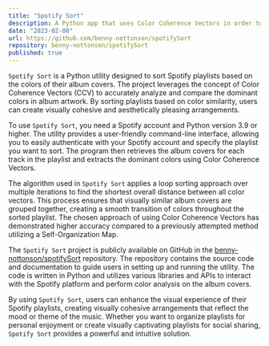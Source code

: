 ```yaml
---
title: "Spotify Sort"
description: A Python app that uses Color Coherence Vectors in order to sort Spotify Playlists. Built with Numpy and OpenCV, based on a paper from Cornell University. 
date: "2023-02-08"
url: https://github.com/benny-nottonson/spotifySort
repository: benny-nottonson/spotifySort
published: true
---
```


`Spotify Sort` is a Python utility designed to sort Spotify playlists based on the colors of their album covers. The project leverages the concept of Color Coherence Vectors (CCV) to accurately analyze and compare the dominant colors in album artwork. By sorting playlists based on color similarity, users can create visually cohesive and aesthetically pleasing arrangements.

To use `Spotify Sort`, you need a Spotify account and Python version 3.9 or higher. The utility provides a user-friendly command-line interface, allowing you to easily authenticate with your Spotify account and specify the playlist you want to sort. The program then retrieves the album covers for each track in the playlist and extracts the dominant colors using Color Coherence Vectors.

The algorithm used in `Spotify Sort` applies a loop sorting approach over multiple iterations to find the shortest overall distance between all color vectors. This process ensures that visually similar album covers are grouped together, creating a smooth transition of colors throughout the sorted playlist. The chosen approach of using Color Coherence Vectors has demonstrated higher accuracy compared to a previously attempted method utilizing a Self-Organization Map.

The `Spotify Sort` project is publicly available on GitHub in the [benny-nottonson/spotifySort](https://github.com/benny-nottonson/spotifySort) repository. The repository contains the source code and documentation to guide users in setting up and running the utility. The code is written in Python and utilizes various libraries and APIs to interact with the Spotify platform and perform color analysis on the album covers.

By using `Spotify Sort`, users can enhance the visual experience of their Spotify playlists, creating visually cohesive arrangements that reflect the mood or theme of the music. Whether you want to organize playlists for personal enjoyment or create visually captivating playlists for social sharing, `Spotify Sort` provides a powerful and intuitive solution.
